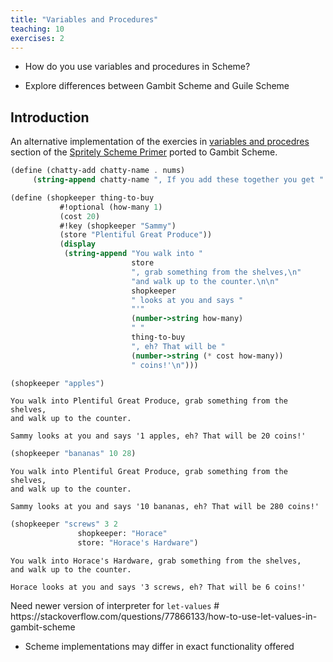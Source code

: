 ```yaml
---
title: "Variables and Procedures"
teaching: 10
exercises: 2
---
```


:::::::::::::::::::::::::::::::::::::: questions 

- How do you use variables and procedures in Scheme?

::::::::::::::::::::::::::::::::::::::::::::::::

::::::::::::::::::::::::::::::::::::: objectives

- Explore differences between Gambit Scheme and Guile Scheme

::::::::::::::::::::::::::::::::::::::::::::::::

## Introduction

An alternative implementation of the exercies in
[variables and procedres](https://files.spritely.institute/papers/scheme-primer.html#scheme-variables-and-procedures)
section of the
[Spritely Scheme Primer](https://files.spritely.institute/papers/scheme-primer.html)
ported to Gambit Scheme.

```scheme
(define (chatty-add chatty-name . nums)                                                   
     (string-append chatty-name ", If you add these together you get " (number->string (apply + nums)) "!\n"))
```

```scheme
(define (shopkeeper thing-to-buy    
           #!optional (how-many 1)
           (cost 20)
           #!key (shopkeeper "Sammy")
           (store "Plentiful Great Produce"))
           (display
            (string-append "You walk into "
                           store
                           ", grab something from the shelves,\n"
                           "and walk up to the counter.\n\n"
                           shopkeeper
                           " looks at you and says "
                           "'"
                           (number->string how-many)
                           " "
                           thing-to-buy
                           ", eh? That will be "
                           (number->string (* cost how-many))
                           " coins!'\n")))
```

```scheme
(shopkeeper "apples")
```

```output
You walk into Plentiful Great Produce, grab something from the shelves,
and walk up to the counter.

Sammy looks at you and says '1 apples, eh? That will be 20 coins!'
```

```scheme
(shopkeeper "bananas" 10 28)
```

```output
You walk into Plentiful Great Produce, grab something from the shelves,
and walk up to the counter.

Sammy looks at you and says '10 bananas, eh? That will be 280 coins!'
```

```scheme
(shopkeeper "screws" 3 2
               shopkeeper: "Horace"
               store: "Horace's Hardware")
```

```output
You walk into Horace's Hardware, grab something from the shelves,
and walk up to the counter.

Horace looks at you and says '3 screws, eh? That will be 6 coins!'
```

Need newer version of interpreter for `let-values`
# https://stackoverflow.com/questions/77866133/how-to-use-let-values-in-gambit-scheme


::::::::::::::::::::::::::::::::::::: keypoints 

- Scheme implementations may differ in exact functionality offered

::::::::::::::::::::::::::::::::::::::::::::::::

